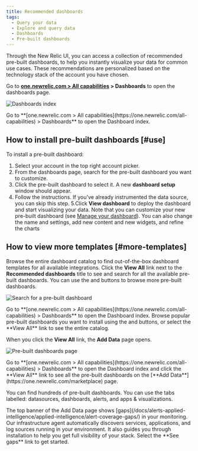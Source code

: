 ```yaml
---
title: Recommended dashboards
tags:
  - Query your data
  - Explore and query data
  - Dashboards
  - Pre-built dashboards
---
```






Through the New Relic UI, you can access a collection of recommended pre-built dashboards, to help you instantly visualize your data for common use cases. These recommendations are personalized based on the technology stack of the account you have chosen.

Go to **[one.newrelic.com > All capabilities](https://one.newrelic.com/all-capabilities) > Dashboards** to open the dashboards page.

<img
  title="Dashboards index"
  alt="Dashboards index"
  src={dashboardsDashboardIndex}
/>

<figcaption>
  Go to **[one.newrelic.com > All capabilities](https://one.newrelic.com/all-capabilities) > Dashboards** to open the Dashboard index.
</figcaption>


## How to install pre-built dashboards [#use]

To install a pre-built dashboard:

1. Select your account in the top right account picker.
2. From the dashboards page, search for the pre-built dashboard you want to customize.
3. Click the pre-built dashboard to select it. A new **dashboard setup** window should appear.
4. Follow the instructions. If you've already instrumented the data source, you can skip this step.
5.Click **View dashboard** to deploy the dashboard and start visualizing your data. Note that you can customize your new pre-built dashboard (see [Manage your dashboard](/docs/query-your-data/explore-query-data/dashboards/manage-your-dashboard/)). You can also change the name and settings, add new content and new widgets, and refine the charts

## How to view more templates [#more-templates]

Browse the entire dashboard catalog to find out-of-the-box dashboard templates for all available integrations. Click the **View All** link next to the **Recommended dashboards** title to see and search for all the available pre-built dashboards. You can use the <Icon name="fe-chevron-left"/> and <Icon name="fe-chevron-right"/> buttons to browse more pre-built dashboards.

<img
  title="Search for a pre-built dashboard"
  alt="Search for a pre-built dashboard"
  src={dashboardsPrebuiltSearch}
/>

<figcaption>
  Go to **[one.newrelic.com > All capabilities](https://one.newrelic.com/all-capabilities) > Dashboards** to open the Dashboard index. Browse popular pre-built dashboards you want to install using the <Icon name="fe-chevron-left"/> and <Icon name="fe-chevron-right"/> buttons, or select the **View All** link to see the entire catalog.
</figcaption>

When you click the **View All** link, the **Add Data** page opens. 

<img
  title="Pre-built dashboards page"
  alt="Pre-built dashboards page"
  src={dashboardsPrebuiltViewData}
/>

<figcaption>
  Go to **[one.newrelic.com > All capabilities](https://one.newrelic.com/all-capabilities) > Dashboards** to open the Dashboard index and click the **View All** link to see all the pre-built dashboards on the [**Add Data**](https://one.newrelic.com/marketplace) page.
</figcaption>

You can find hundreds of pre-built dashboards. You can use the tabs labelled: datasources, dashboards, alerts, and apps & visualizations.

<Callout variant="tip">
  The top banner of the Add Data page shows [gaps](/docs/alerts-applied-intelligence/applied-intelligence/alert-coverage-gaps/) in your monitoring. Our infrastructure agent automatically discovers services, applications, and log sources running in your environment. It also guides you through installation to help you get full visibility of your stack. Select the **See gaps** link to get started.
  </Callout>